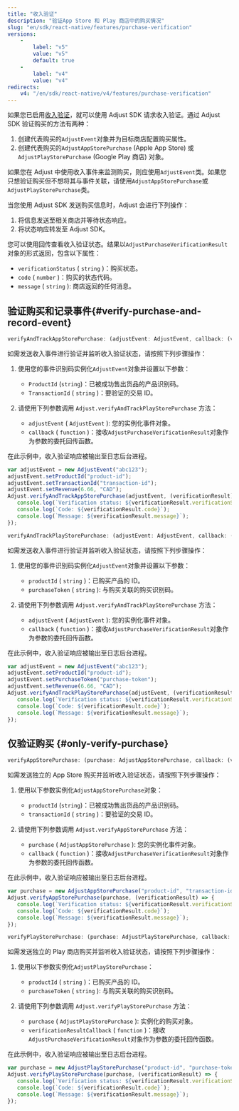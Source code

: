```yaml
---
title: "收入验证"
description: "验证App Store 和 Play 商店中的购买情况"
slug: "en/sdk/react-native/features/purchase-verification"
versions: 
    - 
        label: "v5"
        value: "v5"
        default: true
    - 
        label: "v4"
        value: "v4"
redirects: 
    v4: "/en/sdk/react-native/v4/features/purchase-verification"
---
```

如果您已启用[收入验证](https://help.adjust.com/en/article/purchase-verification)，就可以使用 Adjust SDK 请求收入验证。通过 Adjust SDK 验证购买的方法有两种：

1. 创建代表购买的`AdjustEvent`对象并为目标商店配置购买属性。
2. 创建代表购买的`AdjustAppStorePurchase` \(Apple App Store\) 或`AdjustPlayStorePurchase` \(Google Play 商店\) 对象。

<callout type="tip"> 

如果您在 Adjust 中使用收入事件来监测购买，则应使用`AdjustEvent`类。如果您只想验证购买但不想将其与事件关联，请使用`AdjustAppStorePurchase`或`AdjustPlayStorePurchase`类。
</Callout> 

当您使用 Adjust SDK 发送购买信息时，Adjust 会进行下列操作：

1. 将信息发送至相关商店并等待状态响应。
2. 将状态响应转发至 Adjust SDK。

您可以使用回传查看收入验证状态。结果以`AdjustPurchaseVerificationResult`对象的形式返回，包含以下属性：

* `verificationStatus` \( `string` \)：购买状态。
* `code` \( `number` \)：购买的状态代码。
* `message` \( `string` \): 商店返回的任何消息。

验证购买和记录事件\{\#verify\-purchase\-and\-record\-event\}
----------------------------------------------------------

<tabs> <tab title="App Store" icon="StoreAppStore" sync="appstore"> <codeblock title="方法签名"> 

```js
verifyAndTrackAppStorePurchase: (adjustEvent: AdjustEvent, callback: (verificationResult: AdjustPurchaseVerificationResult) => void) => void
```

</CodeBlock> 

如需发送收入事件进行验证并监听收入验证状态，请按照下列步骤操作：

1. 使用您的事件识别码实例化`AdjustEvent`对象并设置以下参数： 
   * `ProductId` \(`string`\)：已被成功售出货品的产品识别码。
   * `TransactionId` \( `string` \)：要验证的交易 ID。

2. 请使用下列参数调用 `Adjust.verifyAndTrackPlayStorePurchase` 方法： 
   * `adjustEvent` \( `AdjustEvent` \): 您的实例化事件对象。
   * `callback` \( `function` \)：接收`AdjustPurchaseVerificationResult`对象作为参数的委托回传函数。

在此示例中，收入验证响应被输出至日志后台进程。

```js
var adjustEvent = new AdjustEvent("abc123");
adjustEvent.setProductId("product-id");
adjustEvent.setTransactionId("transaction-id");
adjustEvent.setRevenue(6.66, "CAD");
Adjust.verifyAndTrackAppStorePurchase(adjustEvent, (verificationResult) => {
   console.log(`Verification status: ${verificationResult.verificationStatus}`);
   console.log(`Code: ${verificationResult.code}`);
   console.log(`Message: ${verificationResult.message}`);
});
```

</Tab> <tab title="Google Play" icon="PlatformGooglePlay" sync="playstore"> <codeblock title="方法签名"> 

```js
verifyAndTrackPlayStorePurchase: (adjustEvent: AdjustEvent, callback: (verificationResult: AdjustPurchaseVerificationResult) => void) => void
```

</CodeBlock> 

如需发送收入事件进行验证并监听收入验证状态，请按照下列步骤操作：

1. 使用您的事件识别码实例化`AdjustEvent`对象并设置以下参数： 
   * `productId` \( `string` \)：已购买产品的 ID。
   * `purchaseToken` \( `string` \): 与购买关联的购买识别码。

2. 请使用下列参数调用 `Adjust.verifyAndTrackPlayStorePurchase` 方法： 
   * `adjustEvent` \( `AdjustEvent` \): 您的实例化事件对象。
   * `callback` \( `function` \)：接收`AdjustPurchaseVerificationResult`对象作为参数的委托回传函数。

在此示例中，收入验证响应被输出至日志后台进程。

```js
var adjustEvent = new AdjustEvent("abc123");
adjustEvent.setProductId("product-id");
adjustEvent.setPurchaseToken("purchase-token");
adjustEvent.setRevenue(6.66, "CAD");
Adjust.verifyAndTrackPlayStorePurchase(adjustEvent, (verificationResult) => {
   console.log(`Verification status: ${verificationResult.verificationStatus}`);
   console.log(`Code: ${verificationResult.code}`);
   console.log(`Message: ${verificationResult.message}`);
});
```

</Tab> </Tabs> 

仅验证购买 \{\#only\-verify\-purchase\}
---------------------------------------

<tabs> <tab title="App Store" icon="StoreAppStore" sync="appstore"> <codeblock title="方法签名"> 

```js
verifyAppStorePurchase: (purchase: AdjustAppStorePurchase, callback: (verificationResult: AdjustPurchaseVerificationResult) => void) => void
```

</CodeBlock> 

如需发送独立的 App Store 购买并监听收入验证状态，请按照下列步骤操作：

1. 使用以下参数实例化`AdjustAppStorePurchase`对象： 
   * `productId` \(`string`\)：已被成功售出货品的产品识别码。
   * `transactionId` \( `string` \)：要验证的交易 ID。

2. 请使用下列参数调用 `Adjust.verifyAppStorePurchase` 方法： 
   * `purchase` \( `AdjustAppStorePurchase` \): 您的实例化事件对象。
   * `callback` \( `function` \)：接收`AdjustPurchaseVerificationResult`对象作为参数的委托回传函数。

在此示例中，收入验证响应被输出至日志后台进程。

```js
var purchase = new AdjustAppStorePurchase("product-id", "transaction-id");
Adjust.verifyAppStorePurchase(purchase, (verificationResult) => {
   console.log(`Verification status: ${verificationResult.verificationStatus}`);
   console.log(`Code: ${verificationResult.code}`);
   console.log(`Message: ${verificationResult.message}`);
});
```

</Tab> <tab title="Google Play" icon="PlatformGooglePlay" sync="playstore"> <codeblock title="方法签名"> 

```js
verifyPlayStorePurchase: (purchase: AdjustPlayStorePurchase, callback: (verificationResult: AdjustPurchaseVerificationResult) => void) => void
```

</CodeBlock> 

如需发送独立的 Play 商店购买并监听收入验证状态，请按照下列步骤操作：

1. 使用以下参数实例化`AdjustPlayStorePurchase`： 
   * `productId` \( `string` \)：已购买产品的 ID。
   * `purchaseToken` \( `string` \): 与购买关联的购买识别码。

2. 请使用下列参数调用 `Adjust.verifyPlayStorePurchase` 方法： 
   * `purchase` \( `AdjustPlayStorePurchase` \): 实例化的购买对象。
   * `verificationResultCallback` \( `function` \)：接收`AdjustPurchaseVerificationResult`对象作为参数的委托回传函数。

在此示例中，收入验证响应被输出至日志后台进程。

```js
var purchase = new AdjustPlayStorePurchase("product-id", "purchase-token");
Adjust.verifyPlayStorePurchase(purchase, (verificationResult) => {
   console.log(`Verification status: ${verificationResult.verificationStatus}`);
   console.log(`Code: ${verificationResult.code}`);
   console.log(`Message: ${verificationResult.message}`);
});
```

</Tab> </Tabs>

